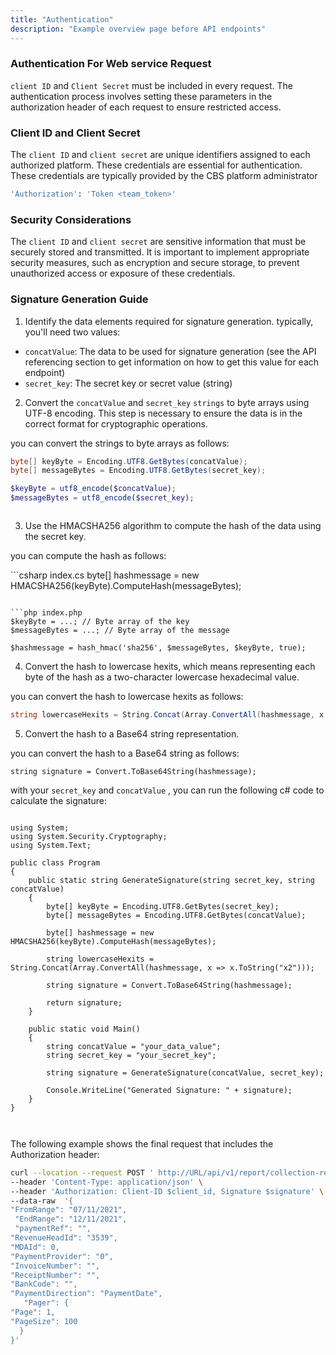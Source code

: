 ```yaml
---
title: "Authentication"
description: "Example overview page before API endpoints"
---
```


### Authentication For Web service Request
`client ID` and `Client Secret` must be included in every request. 
The authentication process involves setting these parameters in the authorization header of each request to ensure 
restricted access.

### Client ID and Client Secret
The `client ID` and `client secret` are unique identifiers assigned to each authorized platform. 
These credentials are essential for authentication. These credentials are typically provided by the CBS platform administrator

```bash
'Authorization': 'Token <team_token>'
```

### Security Considerations
The `client ID` and `client secret` are sensitive information that must be securely stored and transmitted. 
It is important to implement appropriate security measures, such as encryption and secure storage, to prevent
 unauthorized access or exposure of these credentials.

### Signature Generation Guide 

1. Identify the data elements required for signature generation. typically, you'll need two values:

- `concatValue`: The data to be used for signature generation (see the API referencing section to get information on how to get this value for each endpoint)
- `secret_key`: The secret key or secret value (string)

2. Convert the `concatValue` and `secret_key` `strings` to byte arrays using UTF-8 encoding.
 This step is necessary to ensure the data is in the correct format for cryptographic operations.

 you can convert the strings to byte arrays as follows:

<CodeGroup>

```csharp index.cs
byte[] keyByte = Encoding.UTF8.GetBytes(concatValue);
byte[] messageBytes = Encoding.UTF8.GetBytes(secret_key);

```
```php index.php 
$keyByte = utf8_encode($concatValue);
$messageBytes = utf8_encode($secret_key);
```
```js 
```

</CodeGroup>


3. Use the HMACSHA256 algorithm to compute the hash of the data using the secret key.

you can compute the hash as follows:

<CodeGroup>
```csharp index.cs
byte[] hashmessage = new HMACSHA256(keyByte).ComputeHash(messageBytes);

```

```php index.php 
$keyByte = ...; // Byte array of the key
$messageBytes = ...; // Byte array of the message

$hashmessage = hash_hmac('sha256', $messageBytes, $keyByte, true);

```
</CodeGroup>


4. Convert the hash to lowercase hexits, which means representing each byte of the hash as a two-character lowercase hexadecimal value.

you can convert the hash to lowercase hexits as follows:

```csharp index.cs 
string lowercaseHexits = String.Concat(Array.ConvertAll(hashmessage, x => x.ToString("x2")));

```

5. Convert the hash to a Base64 string representation.

 you can convert the hash to a Base64 string as follows:

```cshap index.cs 
string signature = Convert.ToBase64String(hashmessage);

```

with your `secret_key`  and  `concatValue` , you can run the following c# code to calculate the signature:

<CodeGroup>

```cshap index.cs 

using System;
using System.Security.Cryptography;
using System.Text;

public class Program
{
    public static string GenerateSignature(string secret_key, string concatValue)
    {
        byte[] keyByte = Encoding.UTF8.GetBytes(secret_key);
        byte[] messageBytes = Encoding.UTF8.GetBytes(concatValue);

        byte[] hashmessage = new HMACSHA256(keyByte).ComputeHash(messageBytes);

        string lowercaseHexits = String.Concat(Array.ConvertAll(hashmessage, x => x.ToString("x2")));

        string signature = Convert.ToBase64String(hashmessage);

        return signature;
    }

    public static void Main()
    {
        string concatValue = "your_data_value";
        string secret_key = "your_secret_key";

        string signature = GenerateSignature(concatValue, secret_key);

        Console.WriteLine("Generated Signature: " + signature);
    }
}



```
</CodeGroup>

The following example shows the final request that includes the Authorization header:

<RequestExample>

```bash Example Request
curl --location --request POST ' http://URL/api/v1/report/collection-report' \
--header 'Content-Type: application/json' \
--header 'Authorization: Client-ID $client_id, Signature $signature' \
--data-raw  '{
"FromRange": "07/11/2021",
 "EndRange": "12/11/2021", 
 "paymentRef": "",
"RevenueHeadId": "3539",
"MDAId": 0,
"PaymentProvider": "0", 
"InvoiceNumber": "", 
"ReceiptNumber": "",
"BankCode": "",
"PaymentDirection": "PaymentDate", 
   "Pager": {
"Page": 1,
"PageSize": 100 
  }
}'

```

</RequestExample>

